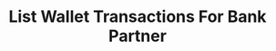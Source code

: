 ---
title: "List Wallet Transactions For Bank Partner"
openapi: "GET /rest/finance/bank-partner/list/wallet-transactions/{bankPartnerId}/{walletId}"
---